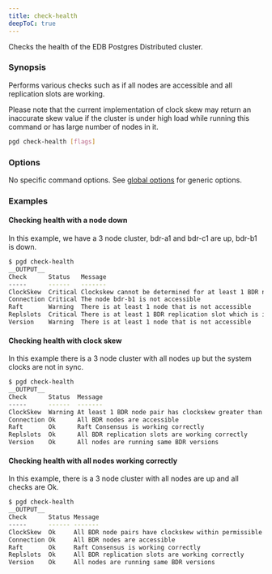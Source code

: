 ```yaml
---
title: check-health
deepToC: true
---
```


Checks the health of the EDB Postgres Distributed cluster.

### Synopsis

Performs various checks such as if all nodes are accessible and all
replication slots are working.

Please note that the current implementation of clock skew may return an
inaccurate skew value if the cluster is under high load while running this
command or has large number of nodes in it.

```sh
pgd check-health [flags]
```

### Options

No specific command options. See [global options](../command_ref#options-inherited-from-parent-commands) for generic options.

### Examples

#### Checking health with a node down

In this example, we have a 3 node cluster, bdr-a1 and bdr-c1 are up, bdr-b1 is down.

```bash
$ pgd check-health
__OUTPUT__
Check      Status   Message
-----      ------   -------
ClockSkew  Critical Clockskew cannot be determined for at least 1 BDR node pair
Connection Critical The node bdr-b1 is not accessible
Raft       Warning  There is at least 1 node that is not accessible
Replslots  Critical There is at least 1 BDR replication slot which is inactive
Version    Warning  There is at least 1 node that is not accessible
```

#### Checking health with clock skew

In this example there is a 3 node cluster with all nodes up but the system clocks are not in sync.

```bash
$ pgd check-health
__OUTPUT__
Check      Status  Message
-----      ------  -------
ClockSkew  Warning At least 1 BDR node pair has clockskew greater than 2 seconds
Connection Ok      All BDR nodes are accessible
Raft       Ok      Raft Consensus is working correctly
Replslots  Ok      All BDR replication slots are working correctly
Version    Ok      All nodes are running same BDR versions
```

#### Checking health with all nodes working correctly

In this example, there is a 3 node cluster with all nodes are up and all checks are Ok.

```bash
$ pgd check-health
__OUTPUT__
Check      Status Message
-----      ------ -------
ClockSkew  Ok     All BDR node pairs have clockskew within permissible limit
Connection Ok     All BDR nodes are accessible
Raft       Ok     Raft Consensus is working correctly
Replslots  Ok     All BDR replication slots are working correctly
Version    Ok     All nodes are running same BDR versions
```
